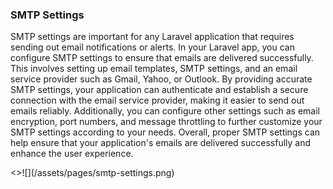 
### SMTP Settings

<p className="my-4">
  SMTP settings are important for any Laravel application that requires sending
  out email notifications or alerts. In your Laravel app, you can configure SMTP
  settings to ensure that emails are delivered successfully. This involves
  setting up email templates, SMTP settings, and an email service provider such
  as Gmail, Yahoo, or Outlook. By providing accurate SMTP settings, your
  application can authenticate and establish a secure connection with the email
  service provider, making it easier to send out emails reliably. Additionally,
  you can configure other settings such as email encryption, port numbers, and
  message throttling to further customize your SMTP settings according to your
  needs. Overall, proper SMTP settings can help ensure that your application's
  emails are delivered successfully and enhance the user experience.
</p>

<Card image>
  <>![](/assets/pages/smtp-settings.png)</>
</Card>
